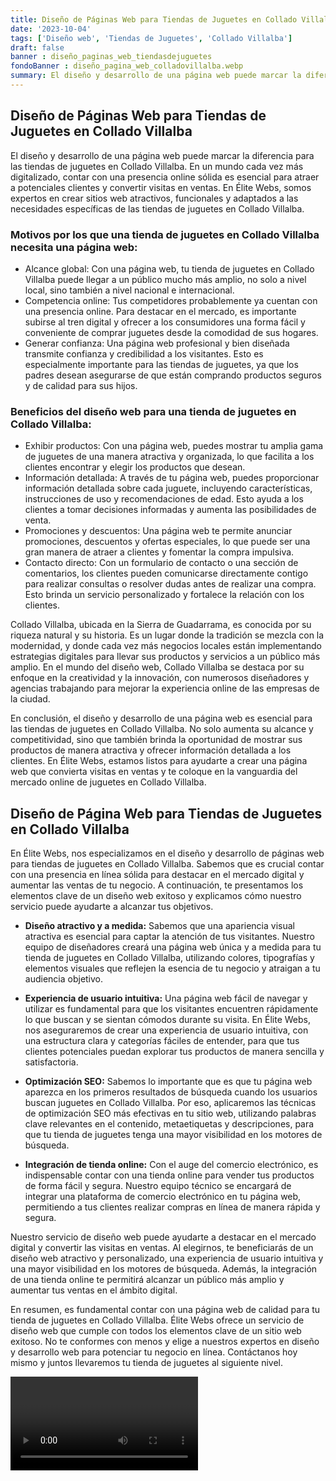 ```yaml
---
title: Diseño de Páginas Web para Tiendas de Juguetes en Collado Villalba
date: '2023-10-04'
tags: ['Diseño web', 'Tiendas de Juguetes', 'Collado Villalba']
draft: false
banner : diseño_paginas_web_tiendasdejuguetes
fondoBanner : diseño_pagina_web_colladovillalba.webp
summary: El diseño y desarrollo de una página web puede marcar la diferencia para las tiendas de juguetes en Collado Villalba. En un mundo cada vez más digitalizado, contar con una presencia online sólida es esencial para atraer a potenciales clientes y convertir visitas en ventas. En Élite Webs, somos expertos en crear sitios web atractivos, funcionales y adaptados a las necesidades específicas de las tiendas de juguetes en Collado Villalba.
---
```


## Diseño de Páginas Web para Tiendas de Juguetes en Collado Villalba

El diseño y desarrollo de una página web puede marcar la diferencia para las tiendas de juguetes en Collado Villalba. En un mundo cada vez más digitalizado, contar con una presencia online sólida es esencial para atraer a potenciales clientes y convertir visitas en ventas. En Élite Webs, somos expertos en crear sitios web atractivos, funcionales y adaptados a las necesidades específicas de las tiendas de juguetes en Collado Villalba.

### Motivos por los que una tienda de juguetes en Collado Villalba necesita una página web:

- Alcance global: Con una página web, tu tienda de juguetes en Collado Villalba puede llegar a un público mucho más amplio, no solo a nivel local, sino también a nivel nacional e internacional.
- Competencia online: Tus competidores probablemente ya cuentan con una presencia online. Para destacar en el mercado, es importante subirse al tren digital y ofrecer a los consumidores una forma fácil y conveniente de comprar juguetes desde la comodidad de sus hogares.
- Generar confianza: Una página web profesional y bien diseñada transmite confianza y credibilidad a los visitantes. Esto es especialmente importante para las tiendas de juguetes, ya que los padres desean asegurarse de que están comprando productos seguros y de calidad para sus hijos.

### Beneficios del diseño web para una tienda de juguetes en Collado Villalba:

- Exhibir productos: Con una página web, puedes mostrar tu amplia gama de juguetes de una manera atractiva y organizada, lo que facilita a los clientes encontrar y elegir los productos que desean.
- Información detallada: A través de tu página web, puedes proporcionar información detallada sobre cada juguete, incluyendo características, instrucciones de uso y recomendaciones de edad. Esto ayuda a los clientes a tomar decisiones informadas y aumenta las posibilidades de venta.
- Promociones y descuentos: Una página web te permite anunciar promociones, descuentos y ofertas especiales, lo que puede ser una gran manera de atraer a clientes y fomentar la compra impulsiva.
- Contacto directo: Con un formulario de contacto o una sección de comentarios, los clientes pueden comunicarse directamente contigo para realizar consultas o resolver dudas antes de realizar una compra. Esto brinda un servicio personalizado y fortalece la relación con los clientes.

Collado Villalba, ubicada en la Sierra de Guadarrama, es conocida por su riqueza natural y su historia. Es un lugar donde la tradición se mezcla con la modernidad, y donde cada vez más negocios locales están implementando estrategias digitales para llevar sus productos y servicios a un público más amplio. En el mundo del diseño web, Collado Villalba se destaca por su enfoque en la creatividad y la innovación, con numerosos diseñadores y agencias trabajando para mejorar la experiencia online de las empresas de la ciudad.

En conclusión, el diseño y desarrollo de una página web es esencial para las tiendas de juguetes en Collado Villalba. No solo aumenta su alcance y competitividad, sino que también brinda la oportunidad de mostrar sus productos de manera atractiva y ofrecer información detallada a los clientes. En Élite Webs, estamos listos para ayudarte a crear una página web que convierta visitas en ventas y te coloque en la vanguardia del mercado online de juguetes en Collado Villalba.

<GifSeo />

<Cta />

## Diseño de Página Web para Tiendas de Juguetes en Collado Villalba

En Élite Webs, nos especializamos en el diseño y desarrollo de páginas web para tiendas de juguetes en Collado Villalba. Sabemos que es crucial contar con una presencia en línea sólida para destacar en el mercado digital y aumentar las ventas de tu negocio. A continuación, te presentamos los elementos clave de un diseño web exitoso y explicamos cómo nuestro servicio puede ayudarte a alcanzar tus objetivos.

- **Diseño atractivo y a medida:** Sabemos que una apariencia visual atractiva es esencial para captar la atención de tus visitantes. Nuestro equipo de diseñadores creará una página web única y a medida para tu tienda de juguetes en Collado Villalba, utilizando colores, tipografías y elementos visuales que reflejen la esencia de tu negocio y atraigan a tu audiencia objetivo.

- **Experiencia de usuario intuitiva:** Una página web fácil de navegar y utilizar es fundamental para que los visitantes encuentren rápidamente lo que buscan y se sientan cómodos durante su visita. En Élite Webs, nos aseguraremos de crear una experiencia de usuario intuitiva, con una estructura clara y categorías fáciles de entender, para que tus clientes potenciales puedan explorar tus productos de manera sencilla y satisfactoria.

- **Optimización SEO:** Sabemos lo importante que es que tu página web aparezca en los primeros resultados de búsqueda cuando los usuarios buscan juguetes en Collado Villalba. Por eso, aplicaremos las técnicas de optimización SEO más efectivas en tu sitio web, utilizando palabras clave relevantes en el contenido, metaetiquetas y descripciones, para que tu tienda de juguetes tenga una mayor visibilidad en los motores de búsqueda.

- **Integración de tienda online:** Con el auge del comercio electrónico, es indispensable contar con una tienda online para vender tus productos de forma fácil y segura. Nuestro equipo técnico se encargará de integrar una plataforma de comercio electrónico en tu página web, permitiendo a tus clientes realizar compras en línea de manera rápida y segura.

Nuestro servicio de diseño web puede ayudarte a destacar en el mercado digital y convertir las visitas en ventas. Al elegirnos, te beneficiarás de un diseño web atractivo y personalizado, una experiencia de usuario intuitiva y una mayor visibilidad en los motores de búsqueda. Además, la integración de una tienda online te permitirá alcanzar un público más amplio y aumentar tus ventas en el ámbito digital.

En resumen, es fundamental contar con una página web de calidad para tu tienda de juguetes en Collado Villalba. Élite Webs ofrece un servicio de diseño web que cumple con todos los elementos clave de un sitio web exitoso. No te conformes con menos y elige a nuestros expertos en diseño y desarrollo web para potenciar tu negocio en línea. Contáctanos hoy mismo y juntos llevaremos tu tienda de juguetes al siguiente nivel.

<Video />

<CtaBot job='Tiendas de Juguetes' city='Collado Villalba'/>

<Gmaps query='Collado Villalba+españa+maps' />
